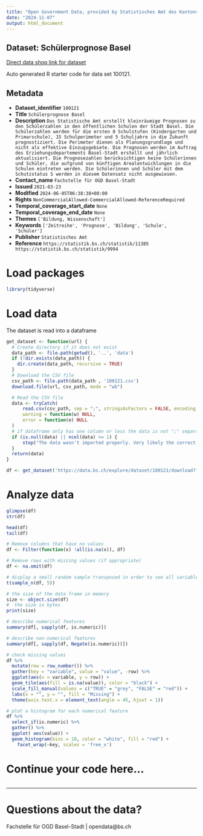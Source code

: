 ```yaml
---
title: "Open Government Data, provided by Statistisches Amt des Kantons Basel-Stadt - Fachstelle OGD"
date: "2024-11-07"
output: html_document
---
```


## Dataset: Schülerprognose Basel

[Direct data shop link for dataset](https://data.bs.ch/explore/dataset/100121)

Auto generated R starter code for data set 100121.

## Metadata

- **Dataset_identifier** `100121`
- **Title** `Schülerprognose Basel`
- **Description** `Das Statistische Amt erstellt kleinräumige Prognosen zu den Schülerzahlen in den öffentlichen Schulen der Stadt Basel. Die Schülerzahlen werden für die ersten 8 Schulstufen (Kindergarten und Primarschule), 15 Schulperimeter und 5 Schuljahre in die Zukunft prognostiziert. Die Perimeter dienen als Planungsgrundlage und nicht als effektive Einzugsgebiete. Die Prognosen werden im Auftrag des Erziehungsdepartements Basel-Stadt erstellt und jährlich aktualisiert. Die Prognosezahlen berücksichtigen keine Schülerinnen und Schüler, die aufgrund von künftigen Arealentwicklungen in die Schulen eintreten werden. Die Schülerinnen und Schüler mit dem Schutzstatus S werden in diesem Datensatz nicht ausgewiesen.`
- **Contact_name** `Fachstelle für OGD Basel-Stadt`
- **Issued** `2021-03-23`
- **Modified** `2024-06-05T06:38:38+00:00`
- **Rights** `NonCommercialAllowed-CommercialAllowed-ReferenceRequired`
- **Temporal_coverage_start_date** `None`
- **Temporal_coverage_end_date** `None`
- **Themes** `['Bildung, Wissenschaft']`
- **Keywords** `['Zeitreihe', 'Prognose', 'Bildung', 'Schule', 'Schüler']`
- **Publisher** `Statistisches Amt`
- **Reference** `https://statistik.bs.ch/statistik/11385 https://statistik.bs.ch/statistik/9994`


# Load packages

```r

library(tidyverse)
```

# Load data

The dataset is read into a dataframe

```r
get_dataset <- function(url) {
  # Create directory if it does not exist
  data_path <- file.path(getwd(), '..', 'data')
  if (!dir.exists(data_path)) {
    dir.create(data_path, recursive = TRUE)
  }
  # Download the CSV file
  csv_path <- file.path(data_path , '100121.csv')
  download.file(url, csv_path, mode = "wb")

  # Read the CSV file
  data <- tryCatch(
      read.csv(csv_path, sep = ";", stringsAsFactors = FALSE, encoding = "UTF-8"),
      warning = function(w) NULL,
      error = function(e) NULL
  )
  # if dataframe only has one column or less the data is not ";" separated
  if (is.null(data) || ncol(data) <= 1) {
      stop("The data wasn't imported properly. Very likely the correct separator couldn't be found.\nPlease check the dataset manually and adjust the code.")
  }
  return(data)
}
```

```r

df <- get_dataset('https://data.bs.ch/explore/dataset/100121/download?format=csv&timezone=Europe%2FZurich')

```

# Analyze data

```r

glimpse(df)
str(df)

head(df)
tail(df)

```

```r
# Remove columns that have no values
df <- Filter(function(x) !all(is.na(x)), df)

# Remove rows with missing values (if appropriate)
df <- na.omit(df)
```

```r
# display a small random sample transposed in order to see all variables
t(sample_n(df, 5))
```

```r
# the size of the data frame in memory
size <- object.size(df)
#  the size in bytes
print(size)
```

```r
# describe numerical features
summary(df[, sapply(df, is.numeric)])
```

```r
# describe non-numerical features
summary(df[, sapply(df, Negate(is.numeric))])
```

```r
# check missing values
df %>%
  mutate(row = row_number()) %>%
  gather(key = "variable", value = "value", -row) %>%
  ggplot(aes(x = variable, y = row)) +
  geom_tile(aes(fill = is.na(value)), color = "black") +
  scale_fill_manual(values = c("TRUE" = "grey", "FALSE" = "red")) +
  labs(x = "", y = "", fill = "Missing") +
  theme(axis.text.x = element_text(angle = 45, hjust = 1))
```

```r
# plot a histogram for each numerical feature
df %>%
  select_if(is.numeric) %>%
  gather() %>%
  ggplot( aes(value)) +
  geom_histogram(bins = 10, color = "white", fill = "red") +
    facet_wrap(~key, scales = 'free_x')
```

# Continue your code here...

```r

```
------------------------------------------------------------------------

# Questions about the data?

Fachstelle für OGD Basel-Stadt | opendata@bs.ch
